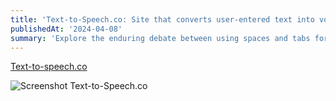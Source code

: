 ```yaml
---
title: 'Text-to-Speech.co: Site that converts user-entered text into voice'
publishedAt: '2024-04-08'
summary: 'Explore the enduring debate between using spaces and tabs for code indentation, and why this choice matters more than you might think.'
---
```


[Text-to-speech.co](https://www.text-to-speech.co/)

![Screenshot Text-to-Speech.co](../images/text-to-speech-co.jpg)
